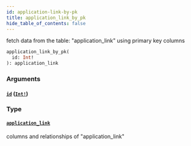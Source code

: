 ```yaml
---
id: application-link-by-pk
title: application_link_by_pk
hide_table_of_contents: false
---
```


fetch data from the table: "application_link" using primary key columns

```graphql
application_link_by_pk(
  id: Int!
): application_link
```

### Arguments

#### [`id`](#) ([`Int!`](../scalars/int))

### Type

#### [`application_link`](../objects/application-link)

columns and relationships of "application_link"
